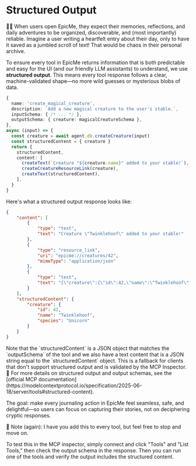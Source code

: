 # Structured Output

<EpicVideo url="https://www.epicai.pro/workshops/day-3-advanced-tools-sampling-and-elicitation/structured-output~egacc" />

👨‍💼 When users open EpicMe, they expect their memories, reflections, and daily adventures to be organized, discoverable, and (most importantly) reliable. Imagine a user writing a heartfelt entry about their day, only to have it saved as a jumbled scroll of text! That would be chaos in their personal archive.

To ensure every tool in EpicMe returns information that is both predictable and easy for the UI (and our friendly LLM assistants) to understand, we use **structured output**. This means every tool response follows a clear, machine-validated shape—no more wild guesses or mysterious blobs of data.

```ts filename=src/tools.ts nocopy lines=5,9,11,15
{
  name: 'create_magical_creature',
  description: `Add a new magical creature to the user's stable.`,
  inputSchema: { /* ... */ },
  outputSchema: { creature: magicalCreatureSchema },
},
async (input) => {
  const creature = await agent.db.createCreature(input)
  const structuredContent = { creature }
  return {
    structuredContent,
    content: [
      createText(`Creature "${creature.name}" added to your stable!`),
      createCreatureResourceLink(creature),
      createText(structuredContent),
    ],
  }
}
```

Here's what a structured output response looks like:

```json filename=server-response.json nocopy
{
	"content": [
		{
			"type": "text",
			"text": "Creature \"Twinklehoof\" added to your stable!"
		},
		{
			"type": "resource_link",
			"uri": "epicme://creatures/42",
			"mimeType": "application/json"
		},
		{
			"type": "text",
			"text": "{\"creature\":{\"id\":42,\"name\":\"Twinklehoof\",\"species\":\"Unicorn\"}}"
		}
	],
	"structuredContent": {
		"creature": {
			"id": 42,
			"name": "Twinklehoof",
			"species": "Unicorn"
		}
	}
}
```

<callout-info>
	Note that the `structuredContent` is a JSON object that matches the
	`outputSchema` of the tool and we also have a text content that is a JSON
	string equal to the `structuredContent` object. This is a fallback for clients
	that don't support structured output and is validated by the MCP Inspector.
</callout-info>

<callout-muted>
	📜 For more details on structured output and output schemas, see the [official
	MCP
	documentation](https://modelcontextprotocol.io/specification/2025-06-18/server/tools#structured-content).
</callout-muted>

The goal: make every journaling action in EpicMe feel seamless, safe, and delightful—so users can focus on capturing their stories, not on deciphering cryptic responses.

<callout-info>
	🐨 Note (again): I have you add this to every tool, but feel free to stop and
	move on.
</callout-info>

To test this in the MCP inspector, simply connect and click "Tools" and "List Tools," then check the output schema in the response. Then you can run one of the tools and verify the output includes the structured content.

